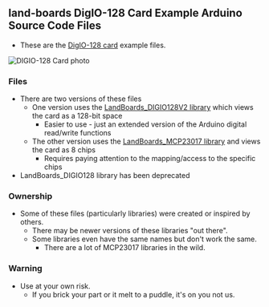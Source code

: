 == land-boards DigIO-128 Card Example Arduino Source Code Files ==

* These are the [http://land-boards.com/blwiki/index.php?title=DIGIO-128 DigIO-128 card] example files.

<img src="http://land-boards.com/blwiki/images/2/26/DIGIO-128-X3-CCA_5847-640px.jpg" alt="DIGIO-128 Card photo"></img>

=== Files ===

* There are two versions of these files
** One version uses the [https://github.com/land-boards/lb-Arduino-Code/tree/master/LBCards/DIGIO128/LandBoards_DIGIO128V2_Library_Based LandBoards_DIGIO128V2 library] which views the card as a 128-bit space
*** Easier to use - just an extended version of the Arduino digital read/write functions
** The other version uses the [https://github.com/land-boards/lb-Arduino-Code/tree/master/LBCards/DIGIO128/LandBoards_MCP23017_Library_Based LandBoards_MCP23017 library] and views the card as 8 chips
*** Requires paying attention to the mapping/access to the specific chips
* LandBoards_DIGIO128 library has been deprecated

=== Ownership ===

* Some of these files (particularly libraries) were created or inspired by others.
** There may be newer versions of these libraries "out there".
** Some libraries even have the same names but don't work the same.
*** There are a lot of MCP23017 libraries in the wild.

=== Warning ===

* Use at your own risk.
** If you brick your part or it melt to a puddle, it's on you not us.
